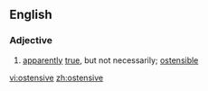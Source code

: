 ==English==

===Adjective===
{{en-adj}}

# [[apparently]] [[true]], but not necessarily; [[ostensible]]

[[vi:ostensive]]
[[zh:ostensive]]